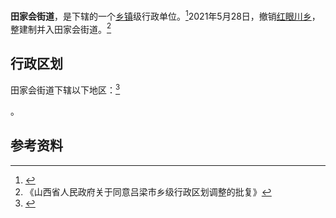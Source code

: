 {{中国乡级行政区
|景观照片文件名 = 
|景观照片描述 = 
|汉语拼音 = 
|其他语言 = 
|其他语言名称 = 
|旧称 = 
|地名出处 = 
|位置图文件名 = 
|位置图描述 = 
|自定义图片= 
|建置时间 = 
|政府驻地 = 
|毗邻 = 
|总面积 = 
|总人口 = 
|总人口年份 = 
|户籍人口 = 
|户籍人口年份 = 
|常住人口 = 
|常住人口年份 = 
|人口密度 = 
|GDP = 
|GDP年份 = 
|邮政编码 = 
|电话区号 = 358
|官方网站 = 
|网站名称 = 
|14/11/02/005/000}}

'''田家会街道'''，是{{PRC admin/fullname|14/11/02/005/000|3}}下辖的一个[[乡镇|乡镇]]级行政单位。<ref>{{PRC admin/ref sgc|{{PRC admin/parent|14/11/02/005/000}}}}</ref>2021年5月28日，撤销[[红眼川乡|红眼川乡]]，整建制并入田家会街道。<ref>《山西省人民政府关于同意吕梁市乡级行政区划调整的批复》</ref>

== 行政区划 ==

田家会街道下辖以下地区：<ref>{{PRC admin/ref sgc|14/11/02/005/000}}</ref>

{{PRC admin/children|14/11/02/005/000}}。

== 参考资料 ==

{{reflist}}

{{PRC admin/navcat|14/11/02/005/000}}